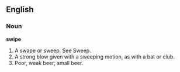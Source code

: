 ==English==

===Noun===

'''swipe'''

#A swape or sweep. See Sweep.
#A strong blow given with a sweeping motion, as with a bat or club.
#Poor, weak beer; small beer.